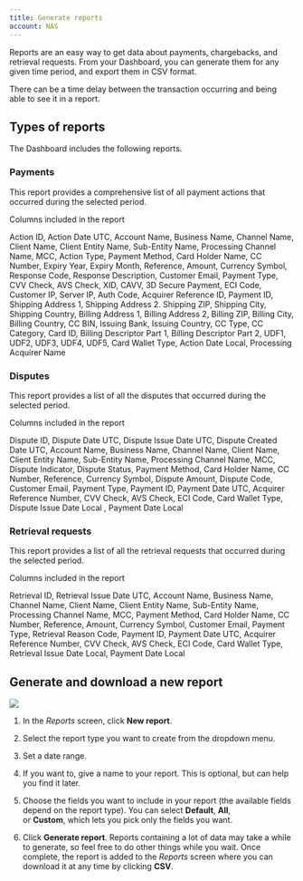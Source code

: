 ```yaml
---
title: Generate reports
account: NAS
---
```


Reports are an easy way to get data about payments, chargebacks, and retrieval requests. From your Dashboard, you can generate them for any given time period, and export them in CSV format.

There can be a time delay between the transaction occurring and being able to see it in a report.

Types of reports
----------------

The Dashboard includes the following reports.

### Payments

This report provides a comprehensive list of all payment actions that occurred during the selected period.

 Columns included in the report

Action ID, Action Date UTC, Account Name, Business Name, Channel Name, Client Name, Client Entity Name, Sub-Entity Name, Processing Channel Name, MCC, Action Type, Payment Method, Card Holder Name, CC Number, Expiry Year, Expiry Month, Reference, Amount, Currency Symbol, Response Code, Response Description, Customer Email, Payment Type, CVV Check, AVS Check, XID, CAVV, 3D Secure Payment, ECI Code, Customer IP, Server IP, Auth Code, Acquirer Reference ID, Payment ID, Shipping Address 1, Shipping Address 2. Shipping ZIP, Shipping City, Shipping Country, Billing Address 1, Billing Address 2, Billing ZIP, Billing City, Billing Country, CC BIN, Issuing Bank, Issuing Country, CC Type, CC Category, Card ID, Billing Descriptor Part 1, Billing Descriptor Part 2, UDF1, UDF2, UDF3, UDF4, UDF5, Card Wallet Type, Action Date Local, Processing Acquirer Name

### Disputes

This report provides a list of all the disputes that occurred during the selected period.

 Columns included in the report

Dispute ID, Dispute Date UTC, Dispute Issue Date UTC, Dispute Created Date UTC, Account Name, Business Name, Channel Name, Client Name, Client Entity Name, Sub-Entity Name, Processing Channel Name, MCC, Dispute Indicator, Dispute Status, Payment Method, Card Holder Name, CC Number, Reference, Currency Symbol, Dispute Amount, Dispute Code, Customer Email, Payment Type, Payment ID, Payment Date UTC, Acquirer Reference Number, CVV Check, AVS Check, ECI Code, Card Wallet Type, Dispute Issue Date Local , Payment Date Local

### Retrieval requests

This report provides a list of all the retrieval requests that occurred during the selected period.

 Columns included in the report

Retrieval ID, Retrieval Issue Date UTC, Account Name, Business Name, Channel Name, Client Name, Client Entity Name, Sub-Entity Name, Processing Channel Name, MCC, Payment Method, Card Holder Name, CC Number, Reference, Amount, Currency Symbol, Customer Email, Payment Type, Retrieval Reason Code, Payment ID, Payment Date UTC, Acquirer Reference Number, CVV Check, AVS Check, ECI Code, Card Wallet Type, Retrieval Issue Date Local, Payment Date Local

Generate and download a new report
----------------------------------

![](/download/attachments/8488053/report_date_filter.png?version=1&modificationDate=1598006734665&api=v2)

1.  In the _Reports_ screen, click **New report**.
    
2.  Select the report type you want to create from the dropdown menu.
3.  Set a date range.
4.  If you want to, give a name to your report. This is optional, but can help you find it later.
5.  Choose the fields you want to include in your report (the available fields depend on the report type). You can select **Default**, **All**, or **Custom**, which lets you pick only the fields you want.
    
6.  Click **Generate report**. Reports containing a lot of data may take a while to generate, so feel free to do other things while you wait. Once complete, the report is added to the _Reports_ screen where you can download it at any time by clicking **CSV**.
    
